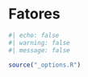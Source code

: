 # Fatores {#sec-forcats}

```r
#| echo: false
#| warning: false
#| message: false

source("_options.R")
```